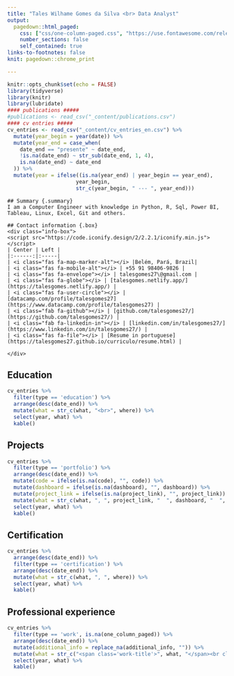 ```yaml
---
title: "Tales Wilhame Gomes da Silva <br> Data Analyst"
output:
  pagedown::html_paged:
    css: ["css/one-column-paged.css", "https://use.fontawesome.com/releases/v5.7.2/css/all.css"]
    number_sections: false
    self_contained: true
links-to-footnotes: false
knit: pagedown::chrome_print

---
```




```r
knitr::opts_chunk$set(echo = FALSE)
library(tidyverse)
library(knitr)
library(lubridate)
#### publications #####
#publications <- read_csv("_content/publications.csv")
#### cv entries #####
cv_entries <- read_csv("_content/cv_entries_en.csv") %>% 
  mutate(year_begin = year(date)) %>%
  mutate(year_end = case_when(
    date_end == "presente" ~ date_end,
    !is.na(date_end) ~ str_sub(date_end, 1, 4),
    is.na(date_end) ~ date_end
  )) %>%
  mutate(year = ifelse((is.na(year_end) | year_begin == year_end),
                      year_begin,
                      str_c(year_begin, " --- ", year_end)))
```

<div class="grid-container"> 
<!-- top row -->
```block
## Summary {.summary}
I am a Computer Engineer with knowledge in Python, R, Sql, Power BI, Tableau, Linux, Excel, Git and others.
```

```block
## Contact information {.box}
<div class="info-box">
<script src="https://code.iconify.design/2/2.2.1/iconify.min.js"></script>
| Center | Left |
|:------:|:-----|
| <i class="fas fa-map-marker-alt"></i> |Belém, Pará, Brazil|
| <i class="fas fa-mobile-alt"></i> | +55 91 98406-9826 |
| <i class="fas fa-envelope"></i> | talesgomes27\@gmail.com |
| <i class="fas fa-globe"></i> | [talesgomes.netlify.app/](https://talesgomes.netlify.app/) |
| <i class="fas fa-user-circle"></i> | [datacamp.com/profile/talesgomes27](https://www.datacamp.com/profile/talesgomes27) |
| <i class="fab fa-github"></i> | [github.com/talesgomes27/](https://github.com/talesgomes27/) |
| <i class="fab fa-linkedin-in"></i> | [linkedin.com/in/talesgomes27/](https://www.linkedin.com/in/talesgomes27/) |
| <i class="fas fa-file"></i> | [Resume in portuguese](https://talesgomes27.github.io/curriculo/resume.html) |
 
</div>
```

</div>




## Education {.education .nohead .set-width}
```r
cv_entries %>% 
  filter(type == 'education') %>% 
  arrange(desc(date_end)) %>%
  mutate(what = str_c(what, "<br>", where)) %>% 
  select(year, what) %>% 
  kable()
```




## Projects {.portfolio .nohead .set-width}
```r
cv_entries %>% 
  filter(type == 'portfolio') %>%
  arrange(desc(date_end)) %>%
  mutate(code = ifelse(is.na(code), "", code)) %>%
  mutate(dashboard = ifelse(is.na(dashboard), "", dashboard)) %>%
  mutate(project_link = ifelse(is.na(project_link), "", project_link)) %>%
  mutate(what = str_c(what, ", ", project_link, "  ", dashboard, "  ", code)) %>% 
  select(year, what) %>% 
  kable()
```



## Certification {.certification .nohead .set-width}
```r
cv_entries %>% 
  arrange(desc(date_end)) %>%
  filter(type == 'certification') %>% 
  arrange(desc(date_end)) %>%
  mutate(what = str_c(what, ", ", where)) %>% 
  select(year, what) %>% 
  kable()
```


## Professional experience {.work .nohead .vertical-top .set-width}
```r
cv_entries %>% 
  filter(type == 'work', is.na(one_column_paged)) %>% 
  arrange(desc(date_end)) %>%
  mutate(additional_info = replace_na(additional_info, "")) %>% 
  mutate(what = str_c("<span class='work-title'>", what, "</span><br class='work-break'>", where, "<br>", additional_info)) %>% 
  select(year, what) %>% 
  kable()
```


